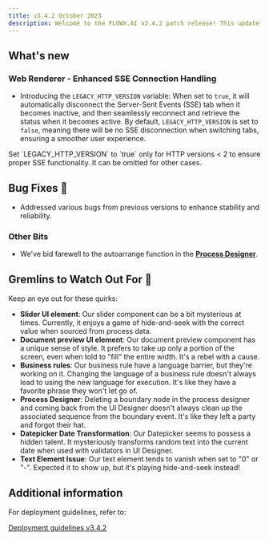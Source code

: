 ```yaml
---
title: v3.4.2 October 2023 
description: Welcome to the FLOWX.AI v3.4.2 patch release! This update brings several enhancements and fixes to improve your FLOWX.AI experience. While it may not be a major version update, it's packed with valuable improvements.
---
```


## **What's new**

### Web Renderer - Enhanced SSE Connection Handling

* Introducing the `LEGACY_HTTP_VERSION` variable: When set to `true`, it will automatically disconnect the Server-Sent Events (SSE) tab when it becomes inactive, and then seamlessly reconnect and retrieve the status when it becomes active. By default, `LEGACY_HTTP_VERSION` is set to `false`, meaning there will be no SSE disconnection when switching tabs, ensuring a smoother user experience.


<Warning>
Set `LEGACY_HTTP_VERSION` to `true` only for HTTP versions < 2 to ensure proper SSE functionality. It can be omitted for other cases.
</Warning>

## **Bug Fixes** 🔧

* Addressed various bugs from previous versions to enhance stability and reliability.

### Other Bits

* We've bid farewell to the autoarrange function in the [**Process Designer**](../../docs/terms/flowx-process-designer).

## **Gremlins to Watch Out For** 🙁

Keep an eye out for these quirks:

* **Slider UI element**: Our slider component can be a bit mysterious at times. Currently, it enjoys a game of hide-and-seek with the correct value when sourced from process data.
* **Document preview UI element**: Our document preview component has a unique sense of style. It prefers to take up only a portion of the screen, even when told to "fill" the entire width. It's a rebel with a cause.
* **Business rules**: Our business rule have a language barrier, but they're working on it. Changing the language of a business rule doesn't always lead to using the new language for execution. It's like they have a favorite phrase they won't let go of.
* **Process Designer**: Deleting a boundary node in the process designer and coming back from the UI Designer doesn't always clean up the associated sequence from the boundary event. It's like they left a party and forgot their hat.
* **Datepicker Date Transformation**: Our Datepicker seems to possess a hidden talent. It mysteriously transforms random text into the current date when used with validators in UI Designer.
* **Text Element Issue**: Our text element tends to vanish when set to "0" or "-". Expected it to show up, but it's playing hide-and-seek instead!


## **Additional information**

For deployment guidelines, refer to:
 
[Deployment guidelines v3.4.2](./deployment-guidelines-v3.4.2)



